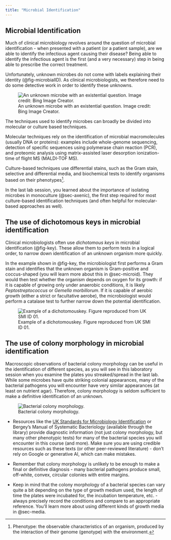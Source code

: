 ```yaml
---
title: "Microbial Identification"
---
```


## Microbial Identification {#sec-microbialID}

Much of clinical microbiology revolves around the question of microbial identification - when presented with a patient (or a patient sample), are we able to identify the infectious agent causing their disease? Being able to identify the infectious agent is the first (and a very necessary) step in being able to prescribe the correct treatment. 

Unfortunately, unknown microbes do not come with labels explaining their identity (@fig-microbialID). As clinical microbiologists, we therefore need to do some detective work in order to identify these unknowns.

![An unknown microbe with an existential question. Image credit: Bing Image Creator.](images/microbialID.jpg){#fig-microbialID}

The techniques used to identify microbes can broadly be divided into molecular or culture based techniques. 

Molecular techniques rely on the identification of microbial macromolecules (usually DNA or proteins): examples include whole-genome sequencing, detection of specific sequences using polymerase chain reaction (PCR), and proteomic analysis using matrix-assisted laser desorption ionization-time of flight MS (MALDI-TOF MS). 

Culture-based techniques use differential stains, such as the Gram stain, selective and differential media, and biochemical tests to identify organisms based on their phenotypes^[Phenotype: the observable characteristics of an organism, produced by the interaction of their genome (genotype) with the environment.]. 

In the last lab session, you learned about the importance of isolating microbes in monoculture (@sec-axenic), the first step required for most culture-based identification techniques (and often helpful for molecular-based approaches as well).

## The use of dichotomous keys in microbial identification {#sec-dichotomouskey}

Clinical microbiologists often use *dichotomous keys* in microbial identification (@fig-key). These allow them to perform tests in a logical order, to narrow down identification of an unknown organism more quickly. 

In the example shown in @fig-key, the microbiologist first performs a Gram stain and identifies that the unknown organism is Gram-positive and coccus-shaped (you will learn more about this in @sec-microid). They would then test whether the organism depends on oxygen for its growth: if it is capable of growing only under anaerobic conditions, it is likely <i>Peptostreptococcus</i> or <i>Gemella morbillorum</i>. If it is capable of aerobic growth (either a strict or facultative aerobe), the microbiologist would perform a catalase test to further narrow down the potential identification. 

![Example of a dichotomouskey. Figure reproduced from UK SMI ID 01. ](images/dichotomouskey.png){#fig-key}

## The use of colony morphology in microbial identification {#sec-colony}

Macroscopic observations of bacterial colony morphology can be useful in the identification of different species, as you will see in this laboratory session when you examine the plates you streaked/spread in the last lab. While some microbes have quite striking colonial appearances, many of the bacterial pathogens you will encounter have very similar appearances (at least on nutrient agar). Therefore, colony morphology is seldom sufficient to make a definitive identification of an unknown.

![Bacterial colony morphology.](images/colonymorphology.jpg){#fig-colonymorph}

::: {.callout-tip title="Top tips for using colony morphology as an aid in unknown identification"}

* Resources like the <a href="https://www.rcpath.org/profession/publications/standards-for-microbiology-investigations/identification.html">UK Standards for Microbiology Identification</a> or Bergey's Manual of Systematic Bacteriology (available through the library) provide diagnostic information (not just colony morphology, but many other phenotypic tests) for many of the bacterial species you will encounter in this course (and more). Make sure you are using credible resources such as these texts (or other peer-reviewed literature) - don't rely on Google or generative AI, which can make mistakes.

* Remember that colony morphology is unlikely to be enough to make a final or definitive diagnosis - many bacterial pathogens produce small, off-white, convex, circular colonies with entire margins. 

* Keep in mind that the colony morphology of a bacterial species can vary quite a bit depending on the type of growth medium used, the length of time the plates were incubated for, the incubation temperature, etc. - always precisely record the conditions and compare to an appropriate reference. You'll learn more about using different kinds of growth media in @sec-media.

:::